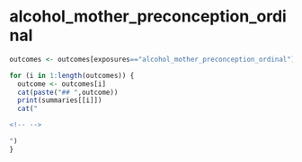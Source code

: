 
# alcohol_mother_preconception_ordinal
```r
outcomes <- outcomes[exposures=="alcohol_mother_preconception_ordinal"]

for (i in 1:length(outcomes)) {
  outcome <- outcomes[i]
  cat(paste("## ",outcome))
  print(summaries[[i]])
  cat("

<!-- -->

")
}

```

